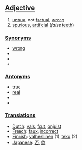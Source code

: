==[[Adjective]]==

#[[untrue]], not [[factual]], [[wrong]]
#[[spurious]], [[artificial]] (''false'' [[teeth]])

===[[Synonym]]s===
*[[wrong]]
*
*
*

===[[Antonym]]s===
*[[true]]
*[[real]]
*
*

===[[Translation]]s===
*[[Dutch]]: [[vals]], [[fout]], [[onjuist]]
*[[French]]: [[faux]], [[incorrect]]
*[[Finnish]]: [[valheellinen]] (1), [[teko]] (2)
*[[Japanese]]: [[否]], [[偽]]